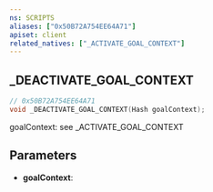 ```yaml
---
ns: SCRIPTS
aliases: ["0x50B72A754EE64A71"]
apiset: client
related_natives: ["_ACTIVATE_GOAL_CONTEXT"]
---
```

## _DEACTIVATE_GOAL_CONTEXT

```c
// 0x50B72A754EE64A71
void _DEACTIVATE_GOAL_CONTEXT(Hash goalContext);
```

goalContext: see _ACTIVATE_GOAL_CONTEXT

## Parameters
* **goalContext**: